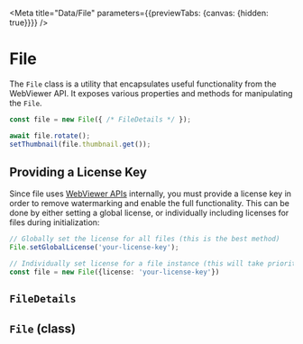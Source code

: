 
<Meta title="Data/File" parameters={{previewTabs: {canvas: {hidden: true}}}} />

# File

The `File` class is a utility that encapsulates useful functionality from the
WebViewer API. It exposes various properties and methods for manipulating the
`File`.

```ts
const file = new File({ /* FileDetails */ });

await file.rotate();
setThumbnail(file.thumbnail.get());
```

## Providing a License Key

Since file uses [WebViewer APIs](https://www.pdftron.com/documentation/web/)
internally, you must provide a license key in order to remove watermarking and
enable the full functionality. This can be done by either setting a global
license, or individually including licenses for files during initialization:

```ts
// Globally set the license for all files (this is the best method)
File.setGlobalLicense('your-license-key');

// Individually set license for a file instance (this will take priority if set)
const file = new File({license: 'your-license-key'})
```

## `FileDetails`

<Props of={options} />

## `File` (class)

<Props of={output} />
